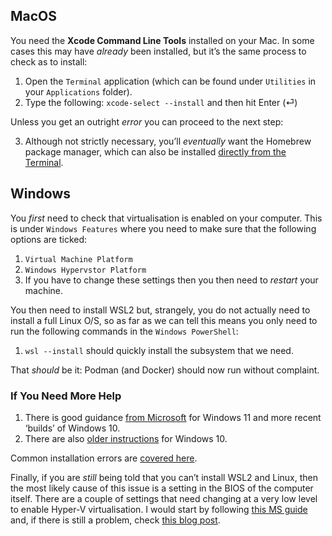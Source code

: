 
::: {.panel-tabset}

## MacOS

You need the **Xcode Command Line Tools** installed on your Mac. In some cases this may have *already* been installed, but it's the same process to check as to install:

1. Open the `Terminal` application (which can be found under `Utilities` in your `Applications` folder).
2. Type the following: `xcode-select --install` and then hit Enter (&#9166;)

Unless you get an outright *error* you can proceed to the next step:

3. Although not strictly necessary, you'll *eventually* want the Homebrew package manager, which can also be installed [directly from the Terminal](https://phoenixnap.com/kb/install-homebrew-on-mac). 

## Windows

You *first* need to check that virtualisation is enabled on your computer. This is under `Windows Features` where you need to make sure that the following options are ticked:

1. `Virtual Machine Platform`
2. `Windows Hypervstor Platform`
3. If you have to change these settings then you then need to *restart* your machine.

You then need to install WSL2 but, strangely, you do not actually need to install a full Linux O/S, so as far as we can tell this means you only need to run the following commands in the `Windows PowerShell`:

1. `wsl --install` should quickly install the subsystem that we need.

That *should* be it: Podman (and Docker) should now run without complaint.

::: {.callout-tip}
### If You Need More Help

1. There is good guidance [from Microsoft](https://learn.microsoft.com/en-us/windows/wsl/install) for Windows 11 and more recent 'builds' of Windows 10.
2. There are also [older instructions](https://www.digitalocean.com/community/tutorials/how-to-install-the-windows-subsystem-for-linux-2-on-microsoft-windows-10) for Windows 10.

Common installation errors are [covered here](https://learn.microsoft.com/en-us/windows/wsl/troubleshooting?source=recommendations).

Finally, if you are *still* being told that you can't install WSL2 and Linux, then the most likely cause of this issue is a setting in the BIOS of the computer itself. There are a couple of settings that need changing at a very low level to enable Hyper-V virtualisation. I would start by following [this MS guide](https://learn.microsoft.com/en-us/windows/wsl/install-manual) and, if there is still a problem, check [this blog post](https://s1gr1d.medium.com/how-to-set-up-linux-on-windows-with-wsl-2-debe2a64d20d).

:::

:::

